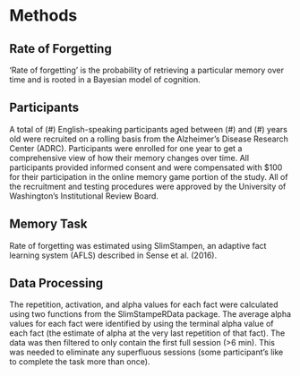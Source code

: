 # Methods

## Rate of Forgetting

'Rate of forgetting' is the probability of retrieving a particular memory over time and is rooted in a Bayesian model of cognition.

## Participants 

A total of (#) English-speaking participants aged between (#) and (#) years old were recruited on a rolling basis from the Alzheimer's Disease Research Center (ADRC). Participants were enrolled for one year to get a comprehensive view of how their memory changes over time. All participants provided informed consent and were compensated with $100 for their participation in the online memory game portion of the study. All of the recruitment and testing procedures were approved by the University of Washington’s Institutional Review Board.


## Memory Task

Rate of forgetting was estimated using SlimStampen, an adaptive fact learning system (AFLS) described in Sense et al. (2016).


## Data Processing

The repetition, activation, and alpha values for each fact were calculated using two functions from the SlimStampeRData package. The average alpha values for each fact were identified by using the terminal alpha value of each fact (the estimate of alpha at the very last repetition of that fact). The data was then filtered to only contain the first full session (>6 min). This was needed to eliminate any superfluous sessions (some participant's like to complete the task more than once).  




